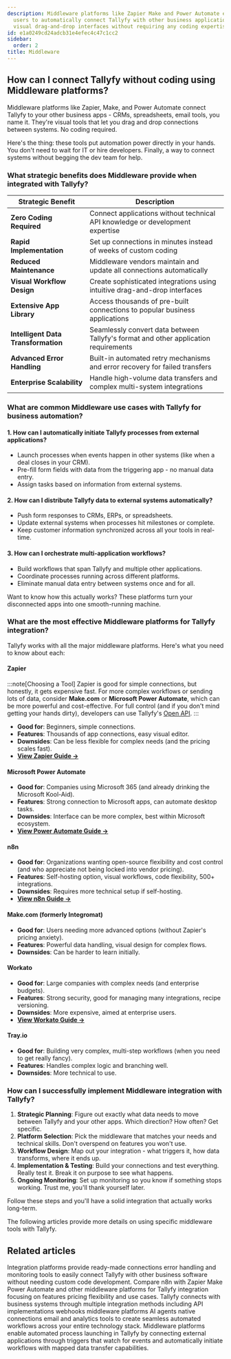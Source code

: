 ```yaml
---
description: Middleware platforms like Zapier Make and Power Automate enable non-technical
  users to automatically connect Tallyfy with other business applications through
  visual drag-and-drop interfaces without requiring any coding expertise.
id: e1a0249cd24adcb31e4efec4c47c1cc2
sidebar:
  order: 2
title: Middleware
---
```


## How can I connect Tallyfy without coding using Middleware platforms?

Middleware platforms like Zapier, Make, and Power Automate connect Tallyfy to your other business apps - CRMs, spreadsheets, email tools, you name it. They're visual tools that let you drag and drop connections between systems. No coding required.

Here's the thing: these tools put automation power directly in your hands. You don't need to wait for IT or hire developers. Finally, a way to connect systems without begging the dev team for help.

### What strategic benefits does Middleware provide when integrated with Tallyfy?

| Strategic Benefit      | Description                                                      |
|------------------------|------------------------------------------------------------------|
| **Zero Coding Required** | Connect applications without technical API knowledge or development expertise |
| **Rapid Implementation** | Set up connections in minutes instead of weeks of custom coding |
| **Reduced Maintenance** | Middleware vendors maintain and update all connections automatically |
| **Visual Workflow Design** | Create sophisticated integrations using intuitive drag-and-drop interfaces |
| **Extensive App Library** | Access thousands of pre-built connections to popular business applications |
| **Intelligent Data Transformation** | Seamlessly convert data between Tallyfy's format and other application requirements |
| **Advanced Error Handling** | Built-in automated retry mechanisms and error recovery for failed transfers |
| **Enterprise Scalability** | Handle high-volume data transfers and complex multi-system integrations |

### What are common Middleware use cases with Tallyfy for business automation?

#### 1. How can I automatically initiate Tallyfy processes from external applications?
   - Launch processes when events happen in other systems (like when a deal closes in your CRM).
   - Pre-fill form fields with data from the triggering app - no manual data entry.
   - Assign tasks based on information from external systems.

#### 2. How can I distribute Tallyfy data to external systems automatically?
   - Push form responses to CRMs, ERPs, or spreadsheets.
   - Update external systems when processes hit milestones or complete.
   - Keep customer information synchronized across all your tools in real-time.

#### 3. How can I orchestrate multi-application workflows?
   - Build workflows that span Tallyfy and multiple other applications.
   - Coordinate processes running across different platforms.
   - Eliminate manual data entry between systems once and for all.

Want to know how this actually works? These platforms turn your disconnected apps into one smooth-running machine.

### What are the most effective Middleware platforms for Tallyfy integration?

Tallyfy works with all the major middleware platforms. Here's what you need to know about each:

#### Zapier

:::note[Choosing a Tool]
Zapier is good for simple connections, but honestly, it gets expensive fast. For more complex workflows or sending lots of data, consider **Make.com** or **Microsoft Power Automate**, which can be more powerful and cost-effective. For full control (and if you don't mind getting your hands dirty), developers can use Tallyfy's [Open API](/products/pro/integrations/open-api/).
:::

- **Good for**: Beginners, simple connections.
- **Features**: Thousands of app connections, easy visual editor.
- **Downsides**: Can be less flexible for complex needs (and the pricing scales fast).
- [**View Zapier Guide →**](/products/pro/integrations/middleware/zapier/)

#### Microsoft Power Automate

- **Good for**: Companies using Microsoft 365 (and already drinking the Microsoft Kool-Aid).
- **Features**: Strong connection to Microsoft apps, can automate desktop tasks.
- **Downsides**: Interface can be more complex, best within Microsoft ecosystem.
- [**View Power Automate Guide →**](/products/pro/integrations/middleware/power-automate/)

#### n8n

- **Good for**: Organizations wanting open-source flexibility and cost control (and who appreciate not being locked into vendor pricing).
- **Features**: Self-hosting option, visual workflows, code flexibility, 500+ integrations.
- **Downsides**: Requires more technical setup if self-hosting.
- [**View n8n Guide →**](/products/pro/integrations/middleware/n8n/)

#### Make.com (formerly Integromat)

- **Good for**: Users needing more advanced options (without Zapier's pricing anxiety).
- **Features**: Powerful data handling, visual design for complex flows.
- **Downsides**: Can be harder to learn initially.

#### Workato

- **Good for**: Large companies with complex needs (and enterprise budgets).
- **Features**: Strong security, good for managing many integrations, recipe versioning.
- **Downsides**: More expensive, aimed at enterprise users.
- [**View Workato Guide →**](/products/pro/integrations/middleware/workato/)

#### Tray.io

- **Good for**: Building very complex, multi-step workflows (when you need to get really fancy).
- **Features**: Handles complex logic and branching well.
- **Downsides**: More technical to use.

### How can I successfully implement Middleware integration with Tallyfy?

1. **Strategic Planning**: Figure out exactly what data needs to move between Tallyfy and your other apps. Which direction? How often? Get specific.
2. **Platform Selection**: Pick the middleware that matches your needs and technical skills. Don't overspend on features you won't use.
3. **Workflow Design**: Map out your integration - what triggers it, how data transforms, where it ends up.
4. **Implementation & Testing**: Build your connections and test everything. Really test it. Break it on purpose to see what happens.
5. **Ongoing Monitoring**: Set up monitoring so you know if something stops working. Trust me, you'll thank yourself later.

Follow these steps and you'll have a solid integration that actually works long-term.

The following articles provide more details on using specific middleware tools with Tallyfy.


<PageTree />


## Related articles
<CardGrid>
<LinkTitleCard header="<b>Middleware > Integration platforms with Tallyfy</b>" href="/products/pro/integrations/middleware/why-should-i-use-an-integration-platform-with-tallyfy/" > Integration platforms provide ready-made connections error handling and monitoring tools to easily connect Tallyfy with other business software without needing custom code development. </LinkTitleCard>
<LinkTitleCard header="<b>N8N > n8n vs other middleware platforms</b>" href="/products/pro/integrations/middleware/n8n/n8n-vs-other-middleware-platforms/" > Compare n8n with Zapier Make Power Automate and other middleware platforms for Tallyfy integration focusing on features pricing flexibility and use cases. </LinkTitleCard>
<LinkTitleCard header="<b>Pro > Integrations</b>" href="/products/pro/integrations/" > Tallyfy connects with business systems through multiple integration methods including API implementations webhooks middleware platforms AI agents native connections email and analytics tools to create seamless automated workflows across your entire technology stack. </LinkTitleCard>
<LinkTitleCard header="<b>Triggers > Launch via middleware</b>" href="/products/pro/launching/triggers/via-middleware/" > Middleware platforms enable automated process launching in Tallyfy by connecting external applications through triggers that watch for events and automatically initiate workflows with mapped data transfer capabilities. </LinkTitleCard>
</CardGrid>